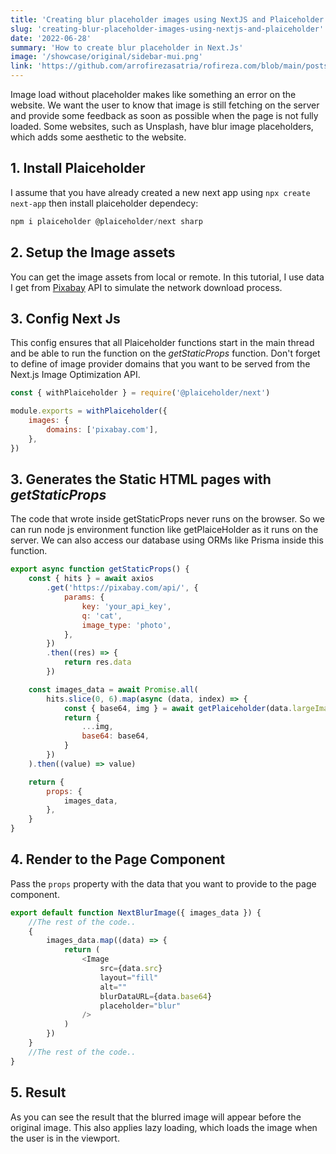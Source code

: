 ```yaml
---
title: 'Creating blur placeholder images using NextJS and Plaiceholder'
slug: 'creating-blur-placeholder-images-using-nextjs-and-plaiceholder'
date: '2022-06-28'
summary: 'How to create blur placeholder in Next.Js'
image: '/showcase/original/sidebar-mui.png'
link: 'https://github.com/arrofirezasatria/rofireza.com/blob/main/posts/creating-blur-placeholder-images-using-NextJS-and-Plaiceholder.mdx'
---
```


Image load without placeholder makes like something an error on the website. We want the user to know that image is still fetching on the server and provide some feedback as soon as possible when the page is not fully loaded. Some websites, such as Unsplash, have blur image placeholders, which adds some aesthetic to the website.

## 1. Install Plaiceholder

I assume that you have already created a new next app using `npx create next-app` then install plaiceholder dependecy:

```javascript
npm i plaiceholder @plaiceholder/next sharp
```

## 2. Setup the Image assets

You can get the image assets from local or remote. In this tutorial, I use data I get from [Pixabay](https://pixabay.com/api/docs/) API to simulate the network download process.

## 3. Config Next Js

This config ensures that all Plaiceholder functions start in the main thread and be able to run the function on the _getStaticProps_ function. Don't forget to define of image provider domains that you want to be served from the Next.js Image Optimization API.

```javascript
const { withPlaiceholder } = require('@plaiceholder/next')

module.exports = withPlaiceholder({
    images: {
        domains: ['pixabay.com'],
    },
})
```

## 3. Generates the Static HTML pages with _getStaticProps_

The code that wrote inside getStaticProps never runs on the browser. So we can run node js environment function like getPlaiceHolder as it runs on the server. We can also access our database using ORMs like Prisma inside this function.

```javascript
export async function getStaticProps() {
    const { hits } = await axios
        .get('https://pixabay.com/api/', {
            params: {
                key: 'your_api_key',
                q: 'cat',
                image_type: 'photo',
            },
        })
        .then((res) => {
            return res.data
        })

    const images_data = await Promise.all(
        hits.slice(0, 6).map(async (data, index) => {
            const { base64, img } = await getPlaiceholder(data.largeImageURL)
            return {
                ...img,
                base64: base64,
            }
        })
    ).then((value) => value)

    return {
        props: {
            images_data,
        },
    }
}
```

## 4. Render to the Page Component

Pass the `props` property with the data that you want to provide to the page component.

```javascript
export default function NextBlurImage({ images_data }) {
    //The rest of the code..
    {
        images_data.map((data) => {
            return (
                <Image
                    src={data.src}
                    layout="fill"
                    alt=""
                    blurDataURL={data.base64}
                    placeholder="blur"
                />
            )
        })
    }
    //The rest of the code..
}
```

## 5. Result

As you can see the result that the blurred image will appear before the original image. This also applies lazy loading, which loads the image when the user is in the viewport.

<ImageMDX
    src="https://i.giphy.com/media/5QS6KC8SoaQjMTtgrP/giphy.gif"
    width={720}
    height={405}
/>
